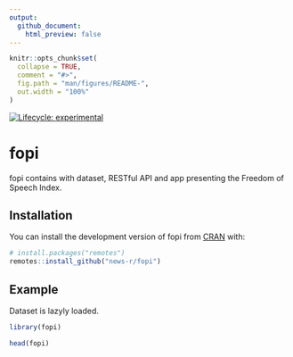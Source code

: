 ```yaml
---
output: 
  github_document:
    html_preview: false
---
```


<!-- README.md is generated from README.Rmd. Please edit that file -->

```r
knitr::opts_chunk$set(
  collapse = TRUE,
  comment = "#>",
  fig.path = "man/figures/README-",
  out.width = "100%"
)
```

<!-- badges: start -->
[![Lifecycle: experimental](https://img.shields.io/badge/lifecycle-experimental-orange.svg)](https://www.tidyverse.org/lifecycle/#experimental)
<!-- badges: end -->

# fopi

fopi contains with dataset, RESTful API and app presenting the Freedom of Speech Index.

## Installation

You can install the development version of fopi from [CRAN](https://CRAN.R-project.org) with:

``` r
# install.packages("remotes")
remotes::install_github("news-r/fopi")
```

## Example

Dataset is lazyly loaded.

``` r
library(fopi)

head(fopi)
```

